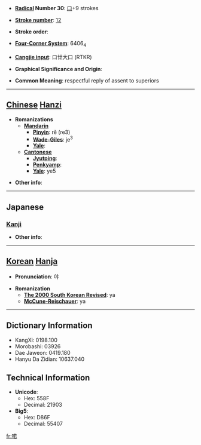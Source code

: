 * '''[[Wiktionary:Chinese radical index| Radical]] Number 30''': [[Wiktionary:Chinese radical index 口|口]]+9 strokes

* '''[[Wiktionary:Chinese total strokes index|Stroke number]]''': [[Wiktionary:Chinese total strokes index 12|12]]

* '''Stroke order''': 

* '''[[Wiktionary:Chinese four corner index|Four-Corner System]]''': 6406<sub>4</sub>

* '''[[Wiktionary:Chinese Cangjie index|Cangjie input]]''': 口廿大口 (RTKR)

* '''Graphical Significance and Origin''': 

* '''Common Meaning''': respectful reply of assent to superiors

----

== [[Chinese]] [[Hanzi]] ==

* '''Romanizations'''
** '''[[Mandarin]]'''
*** '''[[Pinyin]]''': rě (re3)
*** '''[[Wade-Giles]]''': je<sup>3</sup>
*** '''[[Yale]]''': 
** '''[[Cantonese]]'''
*** '''[[Jyutping]]''':
*** '''[[Penkyamp]]''': 
*** '''[[Yale]]''': ye5

* '''Other info''': 

----

==Japanese==
===[[Kanji]]===
{{kanji|on readings=[[しゃ]] (sha), [[にゃ]] (nya), [[じゃく]] (jaku), [[にゃく]] (nyaku), [[だく]] (daku)|kun readings=[[はい]] (hai)}}

* '''Other info''':  

----

== [[Korean]] [[Hanja]] ==

* '''Pronunciation''': 야

* '''Romanization'''
** '''[[The 2000 South Korean Revised Romanization|The 2000 South Korean Revised]]''': ya
** '''[[McCune-Reischauer]]''': ya

----

== Dictionary Information ==

* KangXi: 0198.100
* Morobashi: 03926
* Dae Jaweon: 0419.180
* Hanyu Da Zidian: 10637.040

== Technical Information ==

* '''Unicode''':
** Hex: 558F
** Decimal: 21903
* '''Big5''':
** Hex: D86F
** Decimal: 55407

[[fr:喏]]